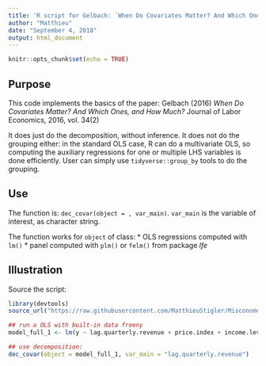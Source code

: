 ```yaml
---
title: 'R script for Gelbach: `When Do Covariates Matter? And Which Ones, and How Much?`'
author: "Matthieu"
date: "September 4, 2018"
output: html_document
---
```


```r
knitr::opts_chunk$set(echo = TRUE)
```

## Purpose

This code implements the basics of the paper: Gelbach (2016) *When Do Covariates Matter? And Which Ones, and How Much?* Journal of Labor Economics, 2016, vol. 34(2)

It does just do the decomposition, without inference. It does not do the grouping either: in the standard OLS case, R can do a multivariate OLS, so computing the auxiliary regressions for one or multiple LHS variables is done efficiently. User can simply use `tidyverse::group_by` tools to do the grouping. 


## Use

The function is: `dec_covar(object = , var_main)`. `var_main` is the variable of interest, as character string.

The function works for `object` of class:
 * OLS regressions computed with `lm()` 
 * panel computed with  `plm()` or `felm()` from package *lfe*


## Illustration


Source the script:

```r
library(devtools)
source_url("https://raw.githubusercontent.com/MatthieuStigler/Misconometrics/master/Gelbach_decompo/dec_covar.R")
```

```r
## run a OLS with built-in data freeny
model_full_1 <- lm(y ~ lag.quarterly.revenue + price.index + income.level + market.potential, data=freeny)

## use decomposition:
dec_covar(object = model_full_1, var_main = "lag.quarterly.revenue")
```

